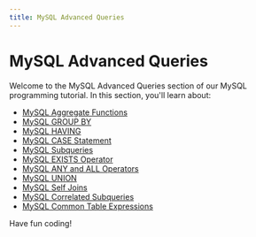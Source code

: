 ```yaml
---
title: MySQL Advanced Queries
---
```


# MySQL Advanced Queries

Welcome to the MySQL Advanced Queries section of our MySQL programming tutorial. In this section, you'll learn about:

- [MySQL Aggregate Functions](./0-mysql-aggregate-functions.mdx)
- [MySQL GROUP BY](./1-mysql-group-by.mdx)
- [MySQL HAVING](./2-mysql-having.mdx)
- [MySQL CASE Statement](./3-mysql-case.mdx)
- [MySQL Subqueries](./4-mysql-subqueries.mdx)
- [MySQL EXISTS Operator](./5-mysql-exists.mdx)
- [MySQL ANY and ALL Operators](./6-mysql-any-all.mdx)
- [MySQL UNION](./7-mysql-union.mdx)
- [MySQL Self Joins](./8-mysql-self-joins.mdx)
- [MySQL Correlated Subqueries](./9-mysql-correlated-subqueries.mdx)
- [MySQL Common Table Expressions](./10-mysql-common-table-expressions.mdx)

Have fun coding!